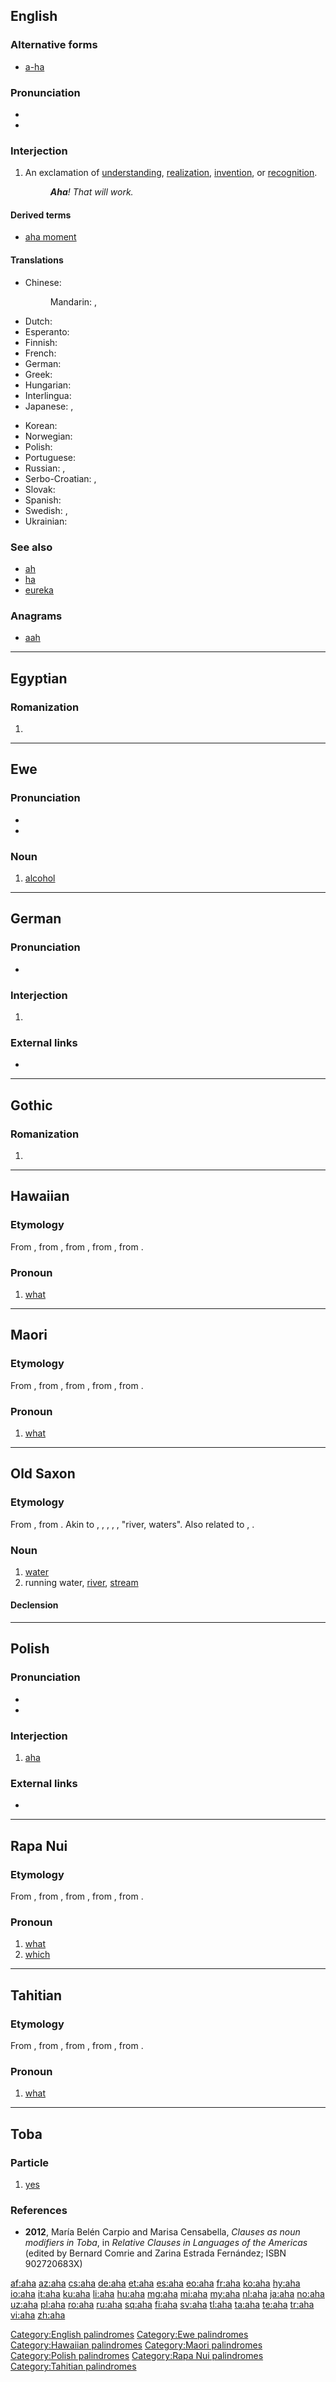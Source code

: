 {{also|AHA|ãhʻã|āhʻā}}
==English==

===Alternative forms===
* [[a-ha]]

===Pronunciation===
* {{audio|en-us-aha.ogg|Audio (US)|lang=en}}
* {{rhymes|ɑː|lang=en}}

===Interjection===
{{en-interj}}

# An exclamation of [[understanding]], [[realization]], [[invention]], or [[recognition]].
#: '''''Aha'''! That will work.''

====Derived terms====
* [[aha moment]]

====Translations====
{{trans-top|exclamation of understanding, realization, invention, or recognition}}
* Chinese:
*: Mandarin: {{t+|cmn|嗯|tr=ǹg|sc=Hani}}, {{t+|cmn|啊|tr=à|sc=Hani}}
* Dutch: {{t+|nl|aha}}
* Esperanto: {{t|eo|aha}}
* Finnish: {{t+|fi|ahaa}}
* French: {{t+|fr|aha}}
* German: {{t+|de|aha}}
* Greek: {{t|el|αχά|sc=Grek}}
* Hungarian: {{t+|hu|aha}}
* Interlingua: {{t|ia|aha}}
* Japanese: {{t+|ja|ああ|tr=ā|sc=Jpan}}, {{t+|ja|なるほど|tr=naruhodo|sc=Jpan}}
{{trans-mid}}
* Korean: {{t+|ko|아하|sc=Kore}}
* Norwegian: {{t+|no|aha}}
* Polish: {{t+|pl|aha}}
* Portuguese: {{t|pt|ahá}}
* Russian: {{t+|ru|ага́}}, {{t+|ru|а|sc=Cyrl}}
* Serbo-Croatian: {{t|sh|aha}}, {{t|sh|аха}}
* Slovak: {{t|sk|aha}}
* Spanish: {{t+|es|ajá}}
* Swedish: {{t+|sv|aha}}, {{t+|sv|jaha}}
* Ukrainian: {{t+|uk|ага́|sc=Cyrl}}
{{trans-bottom}}

===See also===
* [[ah]]
* [[ha]]
* [[eureka]]

===Anagrams===
* [[aah#English|aah]]

[[Category:English palindromes]]

----

==Egyptian==

===Romanization===
{{head|egy|romanization}}

# {{egy-alt|ˤḥˤ|type=Manuel de Codage}}

----

==Ewe==

===Pronunciation===
* {{IPA|lang=ee|/æhæ/}}
* {{audio|ee-aha.ogg|Audio|lang=ee}}

===Noun===
{{head|ee|noun|plural|ahawo}}

# [[alcohol]]

[[Category:Ewe palindromes]]

----

==German==

===Pronunciation===
* {{IPA|/ʔaˈha/|lang=de}}

===Interjection===
{{head|de|interjection}}

# {{l/en|aha}}

===External links===
* {{R:Duden}}

----

==Gothic==

===Romanization===
{{got-rom}}

# {{got-romanization of|𐌰𐌷𐌰}}

----

==Hawaiian==

===Etymology===
From {{etyl|poz-pnp-pro|haw}} {{m|poz-pnp-pro|*afa}}, from {{etyl|poz-oce-pro|haw}} {{m|poz-oce-pro|*apa}}, from {{etyl|pqe-pro|haw}} {{m|pqe-pro|*apa}}, from {{etyl|poz-cet-pro|haw}} {{m|poz-cet-pro|*apa}}, from {{etyl|poz-pro|haw}} {{m|poz-pro|*apa}}.

===Pronoun===
{{head|haw|pronoun}}

# [[what]] {{gloss|interrogative pronoun}}

[[Category:Hawaiian palindromes]]

----

==Maori==

===Etymology===
From {{etyl|poz-pnp-pro|mi}} {{m|poz-pnp-pro|*afa}}, from {{etyl|poz-oce-pro|mi}} {{m|poz-oce-pro|*apa}}, from {{etyl|pqe-pro|mi}} {{m|pqe-pro|*apa}}, from {{etyl|poz-cet-pro|mi}} {{m|poz-cet-pro|*apa}}, from {{etyl|poz-pro|mi}} {{m|poz-pro|*apa}}.

===Pronoun===
{{mi-pron}}

# [[what]] {{gloss|interrogative pronoun}}

[[Category:Maori palindromes]]

----

==Old Saxon==

===Etymology===
From {{etyl|gem-pro|osx}} {{m|gem-pro|*ahwō||waters, river}}, from {{etyl|ine-pro|osx}} {{m|ine-pro|*h₂ekʷeh₂||water}}. Akin to {{etyl|ofs|-}} {{term|ā|lang=ofs}}, {{term|ē|lang=ofs}}, {{etyl|ang|-}} {{m|ang|ēa}}, {{etyl|goh|-}} {{term|aha|lang=goh}}, {{term|awa|lang=goh}}, {{etyl|got|-}} {{term|𐌰𐍈𐌰|lang=got}} "river, waters". Also related to {{etyl|is|-}} {{term|á|lang=is}}, {{etyl|osx|-}} {{m|osx|*ōi||island}}.

===Noun===
{{osx-noun|g=f}}

# [[water]]
# running water, [[river]], [[stream]]

====Declension====
{{osx-decl-noun-a-f|ah}}

----

==Polish==

===Pronunciation===
* {{IPA|[ʔaˈxa]|lang=pl}}
* {{audio|Pl-aha.ogg|audio|lang=pl}}

===Interjection===
{{head|pl|interjection}}

# [[#English|aha]]

[[Category:Polish palindromes]]

===External links===
* {{R:PWN}}

----

==Rapa Nui==

===Etymology===
From {{etyl|poz-pnp-pro|rap}} {{m|poz-pnp-pro|*afa}}, from {{etyl|poz-oce-pro|rap}} {{m|poz-oce-pro|*apa}}, from {{etyl|pqe-pro|rap}} {{m|pqe-pro|*apa}}, from {{etyl|poz-cet-pro|rap}} {{m|poz-cet-pro|*apa}}, from {{etyl|poz-pro|rap}} {{m|poz-pro|*apa}}.

===Pronoun===
{{head|rap|pronoun}}

# [[what]] {{gloss|interrogative pronoun}}
# [[which]]

[[Category:Rapa Nui palindromes]]

----

==Tahitian==

===Etymology===
From {{etyl|poz-pnp-pro|ty}} {{m|poz-pnp-pro|*afa}}, from {{etyl|poz-oce-pro|ty}} {{m|poz-oce-pro|*apa}}, from {{etyl|pqe-pro|ty}} {{m|pqe-pro|*apa}}, from {{etyl|poz-cet-pro|ty}} {{m|poz-cet-pro|*apa}}, from {{etyl|poz-pro|ty}} {{m|poz-pro|*apa}}.

===Pronoun===
{{head|rap|pronoun}}

# [[what]] {{gloss|interrogative pronoun}}

[[Category:Tahitian palindromes]]

----

==Toba==

===Particle===
{{head|tob|particle}}

# [[yes]]

===References===
* '''2012''', María Belén Carpio and Marisa Censabella, ''Clauses as noun modifiers in Toba'', in ''Relative Clauses in Languages of the Americas'' (edited by Bernard Comrie and ‎Zarina Estrada Fernández; ISBN 902720683X)

[[af:aha]]
[[az:aha]]
[[cs:aha]]
[[de:aha]]
[[et:aha]]
[[es:aha]]
[[eo:aha]]
[[fr:aha]]
[[ko:aha]]
[[hy:aha]]
[[io:aha]]
[[it:aha]]
[[ku:aha]]
[[li:aha]]
[[hu:aha]]
[[mg:aha]]
[[mi:aha]]
[[my:aha]]
[[nl:aha]]
[[ja:aha]]
[[no:aha]]
[[uz:aha]]
[[pl:aha]]
[[ro:aha]]
[[ru:aha]]
[[sq:aha]]
[[fi:aha]]
[[sv:aha]]
[[tl:aha]]
[[ta:aha]]
[[te:aha]]
[[tr:aha]]
[[vi:aha]]
[[zh:aha]]